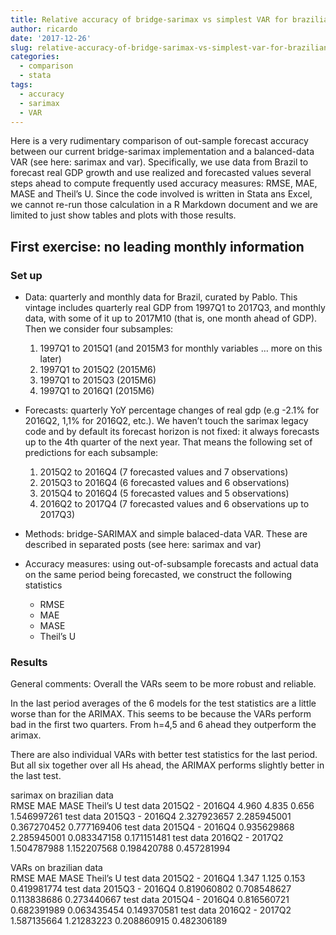 ```yaml
---
title: Relative accuracy of bridge-sarimax vs simplest VAR for brazilian gdp
author: ricardo
date: '2017-12-26'
slug: relative-accuracy-of-bridge-sarimax-vs-simplest-var-for-brazilian-gdp
categories:
  - comparison
  - stata
tags:
  - accuracy
  - sarimax
  - VAR
---
```


Here is a very rudimentary comparison of out-sample forecast accuracy between our current bridge-sarimax implementation and a balanced-data  VAR (see here: sarimax and var). Specifically, we use data from Brazil to forecast real GDP growth and use realized and forecasted values several steps ahead to compute frequently used accuracy measures: RMSE, MAE, MASE and Theil's U. Since the code involved is written in Stata ans Excel, we cannot re-run those calculation in a R Markdown document and we are limited to just show tables and plots with those results.


## First exercise: no leading monthly information

### Set up

- Data: quarterly and monthly data for Brazil, curated  by Pablo. This vintage includes quarterly  real GDP from 1997Q1 to 2017Q3, and monthly data, with some of it up to 2017M10  (that is, one month ahead of GDP).  Then we consider four subsamples:
    1.  1997Q1 to 2015Q1  (and 2015M3 for monthly variables ... more on this later)
    2.  1997Q1 to 2015Q2 (2015M6)
    3.  1997Q1 to 2015Q3 (2015M6)
    4.  1997Q1 to 2016Q1 (2015M6)
    
    
- Forecasts: quarterly YoY percentage changes of real gdp (e.g -2.1% for 2016Q2, 1,1% for 2016Q2, etc.). We haven't touch the sarimax legacy code and by default its forecast horizon is not fixed: it always forecasts up to the 4th quarter of the next year. That means the following set of predictions for each subsample:
    1.  2015Q2 to 2016Q4 (7 forecasted values and 7 observations)
    2.  2015Q3 to 2016Q4 (6 forecasted values and 6 observations)
    3.  2015Q4 to 2016Q4 (5 forecasted values and 5 observations)
    4.  2016Q2 to 2017Q4 (7 forecasted values and 6 observations up to 2017Q3)
    
    
- Methods: bridge-SARIMAX and  simple balaced-data VAR. These are described in separated posts (see here: sarimax and var) 
    

   
- Accuracy measures: using out-of-subsample forecasts and actual data on the same period being forecasted, we construct the following statistics
    - RMSE
    - MAE
    - MASE
    - Theil's U
   

### Results

General comments: Overall the VARs seem to be more robust and reliable. 

In the last period averages of the 6 models for the test statistics are a little worse than for the ARIMAX. This seems to be because the VARs perform bad in the first two quarters. From h=4,5 and 6 ahead they outperform the arimax. 

There are also individual VARs with better test statistics for the last period. But all six together over all Hs ahead, the ARIMAX performs slightly better in the last test. 


sarimax on brazilian data				
	RMSE	MAE	MASE	Theil's U
test data 2015Q2 - 2016Q4	4.960	4.835	0.656	1.546997261
test data 2015Q3 - 2016Q4	2.327923657	2.285945001	0.367270452	0.777169406
test data 2015Q4 - 2016Q4	0.935629868	2.285945001	0.083347158	0.171151481
test data 2016Q2 - 2017Q2	1.504787988	1.152207568	0.198420788	0.457281994
				
				
VARs on brazilian data				
	RMSE	MAE	MASE	Theil's U
test data 2015Q2 - 2016Q4	1.347	1.125	0.153	0.419981774
test data 2015Q3 - 2016Q4	0.819060802	0.708548627	0.113838686	0.273440667
test data 2015Q4 - 2016Q4	0.816560721	0.682391989	0.063435454	0.149370581
test data 2016Q2 - 2017Q2	1.587135664	1.21283223	0.208860915	0.482306189




